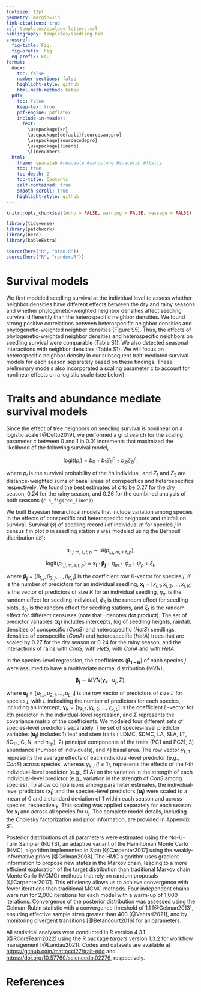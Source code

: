 ```yaml
---
fontsize: 12pt
geometry: margin=1in
link-citations: true
csl: templates/ecology-letters.csl
bibliography: templates/seedling.bib
crossref:
  fig-title: Fig.
  fig-prefix: Fig.
  eq-prefix: Eq.
format:
  docx:
    toc: false
    number-sections: false
    highlight-style: github
    html-math-method: katex
  pdf:
    toc: false
    keep-tex: true
    pdf-engine: pdflatex
    include-in-header:
      text: |
        \usepackage{xr}
        \usepackage[default]{sourcesanspro}
        \usepackage{sourcecodepro}
        \usepackage{lineno}
        \linenumbers
  html:
    theme: spacelab #readable #sandstone #spacelab #flatly
    toc: true
    toc-depth: 2
    toc-title: Contents
    self-contained: true
    smooth-scroll: true
    highlight-style: github
---
```


```r
knitr::opts_chunk$set(echo = FALSE, warning = FALSE, message = FALSE)
```

```r
library(tidyverse)
library(patchwork)
library(here)
library(kableExtra)
```

```r
source(here("R", "stan.R"))
source(here("R", "render.R"))
```

# Survival models

We first modeled seedling survival at the individual level to assess whether neighbor densities have different effects between the dry and rainy seasons and whether phylogenetic-weighted neighbor densities affect seedling survival differently than the heterospecific neighbor densities.
We found strong positive correlations between heterospecific neighbor densities and phylogenetic-weighted neighbor densities (Figure S5).
Thus, the effects of phylogenetic-weighted neighbor densities and heterospecific neighbors on seedling survival were comparable (Table S1).
We also detected seasonal interactions with neighbor densities (Table S1).
We will focus on heterospecific neighbor density in our subsequent trait-mediated survival models for each season separately based on these findings.
These preliminary models also incorporated a scaling parameter c to account for nonlinear effects on a logistic scale (see below).

# Traits and abundance mediate survival models

Since the effect of tree neighbors on seedling survival is nonlinear on a logistic scale [@Detto2019], we performed a grid search for the scaling parameter *c* between 0 and 1 in 0.01 increments that maximized the likelihood of the following survival model,

$$
\mathrm{logit}(p_i) = b_0 + b_1 Z_{1i}^c + b_2 Z_{2i}^c,
$$

where $p_i$ is the survival probability of the *i*th individual, and $Z_1$ and $Z_2$ are distance-weighted sums of basal areas of conspecifics and heterospecifics respectively.
We found the best estimates of *c* to be 0.27 for the dry season, 0.24 for the rainy season, and 0.26 for the combined analysis of both seasons (`r s_fig("cc_line")`).

We built Bayesian hierarchical models that include variation among species in the effects of conspecific and heterospecific neighbors and rainfall on survival.
Survival ($s$) of seedling record *i* of individual *m* for species *j* in census *t* in plot *p* in seedling station *s* was modeled using the Bernoulli distribution ($\mathcal{B}$):

$$
s_{i,j,m,s,t,p} \sim \mathcal{B}(p_{i,j,m,s,t,p}),
$$

$$
\mathrm{logit}(p_{i,j,m,s,t,p}) = \boldsymbol{x_{i}} \cdot \boldsymbol{\beta_{j}} + \eta_m + \phi_s + \psi_p + \xi_t,
$$

where $\boldsymbol{\beta_{j}} = \left[\beta_{1,j}, \beta_{2,j}, \ldots, \beta_{K,j} \right]$ is the coefficient row *K*-vector for species *j*,
*K* is the number of predictors for an individual seedling,
$\boldsymbol{x_i} = \left[x_{i,1},x _{i,2}, \ldots,x_{i,K} \right]$ is the vector of predictors of size *K* for an individual seedling,
$\eta_m$ is the random effect for seedling individual,
$\phi_s$ is the random effect for seedling plots,
$\psi_p$ is the random effect for seedling stations, and
$\xi_t$ is the random effect for different censuses
(note that $\cdot$ denotes dot product).
The set of predictor variables ($\boldsymbol{x_i}$) includes
intercepts,
log of seedling heights,
rainfall,
densities of conspecific (*ConS*) and heterospecific (*HetS*) seedlings,
densities of conspecific (*ConA*) and heterospecific (*HetA*) trees that are scaled by 0.27 for the dry season or 0.24 for the rainy season,
and the interactions of rains with *ConS*, with *HetS*, with *ConA* and with *HetA*.

In the species-level regression, the coefficients ($\boldsymbol{\beta_{1-K}}$) of each species *j* were assumed to have a multivariate normal distribution (MVN),

$$
\boldsymbol{\beta_j} \sim MVN(\boldsymbol{\gamma_k} \cdot \boldsymbol{u_j}, \Sigma),
$$

where $\boldsymbol{u_{j}} = \left[u_{1,j}, u_{2,j}, \ldots, u_{L,j} \right]$ is the row vector of predictors of size *L* for species *j*, with *L* indicaiting the number of predictors for each species, including an intercept,
$\boldsymbol{\gamma_k} = \left[\gamma_{k,1}, \gamma_{k,2}, \ldots, \gamma_{k,L} \right]$ is the coefficient *L*-vector for *k*th predictor in the individual-level regression, and
$\Sigma$ represents the covariance matrix of the coefficients.
We modeled four different sets of species-level predictors separately.
The set of species-level predictor variables ($\boldsymbol{u_j}$) includes
1) leaf and stem traits (
LDMC,
SDMC,
LA,
SLA,
LT,
$\delta$C~13~,
C,
N, and
$\pi$~tlp~),
2) principal components of the traits (PC1 and PC2),
3) abundance (number of individuals), and
4) basal area.
The row vector $\gamma_{k,1}$ represents the average effects of each individual-level predictor (e.g., *ConS*) across species,
whereas $\gamma_{k, l}$ ($l \ne 1$), represents the effects of the *l*-th individual-level predictor (e.g., SLA) on the variation in the strength of each individual-level predictor (e.g., variation in the strength of *ConS* among species).
To allow comparisons among parameter estimates, the individual-level predictors ($\boldsymbol{x_i}$) and the species-level predictors ($\boldsymbol{u_j}$) were scaled to a mean of 0 and a standard deviation of 1 within each season and across species, respectively.
This scaling was applied separately for each season for $\boldsymbol{x_i}$ and across all species for $\boldsymbol{u_j}$.
The complete model details, including the Cholesky factorization and prior information, are provided in Appendix S1.

Posterior distributions of all parameters were estimated using the No-U-Turn Sampler (NUTS), an adaptive variant of the Hamiltonian Monte Carlo (HMC), algorithm implemented in Stan [@Carpenter2017] using the weakly-informative priors [@Gelman2008].
The HMC algorithm uses gradient information to propose new states in the Markov chain, leading to a more efficient exploration of the target distribution than traditional Markov chain Monte Carlo (MCMC) methods that rely on random proposals [@Carpenter2017].
This efficiency allows us to achieve convergence with fewer iterations than traditional MCMC methods.
Four independent chains were run for 2,000 iterations for each model with a warm-up of 1,000 iterations.
Convergence of the posterior distribution was assessed using the Gelman-Rubin statistic with a convergence threshold of 1.1 [@Gelman2013], ensuring effective sample sizes greater than 400 [@Vehtari2021], and by monitoring divergent transitions [@Betancourt2016] for all parameters.

All statistical analyses were conducted in R version 4.3.1 [@RCoreTeam2022] using the R package *targets* version 1.3.2 for workflow management [@Landau2021].
Codes and datasets are available at
<https://github.com/mattocci27/trait-ndd>
and
<https://doi.org/10.57760/sciencedb.02276>,
respectively.

# References
